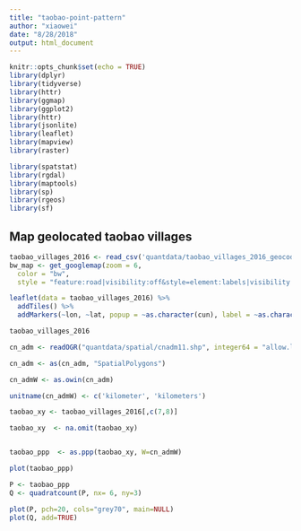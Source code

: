 ```yaml
---
title: "taobao-point-pattern"
author: "xiaowei"
date: "8/28/2018"
output: html_document
---
```


```r
knitr::opts_chunk$set(echo = TRUE)
library(dplyr)
library(tidyverse)
library(httr)
library(ggmap)
library(ggplot2)
library(httr)
library(jsonlite)
library(leaflet)
library(mapview)
library(raster)

library(spatstat)
library(rgdal)
library(maptools)
library(sp)
library(rgeos)
library(sf)
```

## Map geolocated taobao villages
```r
taobao_villages_2016 <- read_csv('quantdata/taobao_villages_2016_geocoded_full.csv')
bw_map <- get_googlemap(zoom = 6,
  color = "bw",
  style = "feature:road|visibility:off&style=element:labels|visibility:off&style=feature:administrative|visibility:off")

leaflet(data = taobao_villages_2016) %>% 
  addTiles() %>%
  addMarkers(~lon, ~lat, popup = ~as.character(cun), label = ~as.character(cun))

taobao_villages_2016
```

```r
cn_adm <- readOGR("quantdata/spatial/cnadm11.shp", integer64 = "allow.loss")

cn_adm <- as(cn_adm, "SpatialPolygons")

cn_admW <- as.owin(cn_adm)

unitname(cn_admW) <- c('kilometer', 'kilometers')
```

```r

taobao_xy <- taobao_villages_2016[,c(7,8)]

taobao_xy  <- na.omit(taobao_xy)


taobao_ppp  <- as.ppp(taobao_xy, W=cn_admW)
```
```r
plot(taobao_ppp)
```

```r
P <- taobao_ppp
Q <- quadratcount(P, nx= 6, ny=3)

plot(P, pch=20, cols="grey70", main=NULL)
plot(Q, add=TRUE)

```